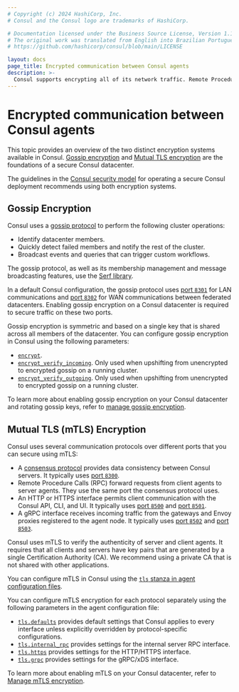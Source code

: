 ```yaml
---
# Copyright (c) 2024 HashiCorp, Inc.
# Consul and the Consul logo are trademarks of HashiCorp.

# Documentation licensed under the Business Source License, Version 1.1.
# The original work was translated from English into Brazilian Portuguese.
# https://github.com/hashicorp/consul/blob/main/LICENSE

layout: docs
page_title: Encrypted communication between Consul agents
description: >-
  Consul supports encrypting all of its network traffic. Remote Procedure Calls (RPCs) between client and server agents can be encrypted with TLS and authenticated with certificates. Gossip communication between all agents can also be encrypted.
---
```


# Encrypted communication between Consul agents

This topic provides an overview of the two distinct encryption systems available in Consul. [Gossip encryption](/consul/docs/security/encryption#gossip-encryption) and [Mutual TLS encryption](/consul/docs/security/encryption#mutual-tls-mtls-encryption) are the foundations of a secure Consul datacenter.

The guidelines in the [Consul security model](/consul/docs/secure/security-model/core) for operating a secure Consul deployment recommends using both encryption systems.

## Gossip Encryption

Consul uses a [gossip protocol](/consul/docs/concept/gossip) to perform the following cluster operations:

- Identify datacenter members.
- Quickly detect failed members and notify the rest of the cluster.
- Broadcast events and queries that can trigger custom workflows.

The gossip protocol, as well as its membership management and message broadcasting features, use the [Serf library](https://github.com/hashicorp/serf/).

In a default Consul configuration, the gossip protocol uses [port `8301`](/consul/docs/install/ports#lan-serf) for LAN communications and [port `8302`](/consul/docs/install/ports#lan-serf) for WAN communications between federated datacenters. Enabling gossip encryption on a Consul datacenter is required to secure traffic on these two ports.

Gossip encryption is symmetric and based on a single key that is shared across all members of the datacenter. You can configure gossip encryption in Consul using the following parameters:

- [`encrypt`](/consul/docs/reference/agent/configuration-file/encryption#encrypt).
- [`encrypt_verify_incoming`](/consul/docs/reference/agent/configuration-file/encryption#encrypt_verify_incoming). Only used when upshifting from unencrypted to encrypted gossip on a running cluster.
- [`encrypt_verify_outgoing`](/consul/docs/reference/agent/configuration-file/encryption#encrypt_verify_outgoing). Only used when upshifting from unencrypted to encrypted gossip on a running cluster.

To learn more about enabling gossip encryption on your Consul datacenter and rotating gossip keys, refer to [manage gossip encryption](/consul/docs/secure/encryption/gossip/enable).

## Mutual TLS (mTLS) Encryption

Consul uses several communication protocols over different ports that you can secure using mTLS:

- A [consensus protocol](/consul/docs/concept/consensus) provides data consistency between Consul servers. It typically uses [port `8300`](/consul/docs/install/ports#server-rpc).
- Remote Procedure Calls (RPC) forward requests from client agents to server agents. They use the same port the consensus protocol uses.
- An HTTP or HTTPS interface permits client communication with the Consul API, CLI, and UI. It typically uses [port `8500`](/consul/docs/install/ports#http) and [port `8501`](/consul/docs/install/ports#https).
- A gRPC interface receives incoming traffic from the gateways and Envoy proxies registered to the agent node. It typically uses [port `8502`](/consul/docs/install/ports#client-grpc) and [port `8503`](/consul/docs/install/ports#client-grpc-tls).

Consul uses mTLS to verify the authenticity of server and client agents. It requires that all clients and servers have key pairs that are generated by a single Certification Authority (CA). We recommend using a private CA that is not shared with other applications.

You can configure mTLS in Consul using the [`tls` stanza in agent configuration files](/consul/docs/reference/agent/configuration-file/tls).

You can configure mTLS encryption for each protocol separately using the following parameters in the agent configuration file:

- [`tls.defaults`](/consul/docs/reference/agent/configuration-file/tls#tls_defaults) provides default settings that Consul applies to every interface unless explicitly overridden by protocol-specific configurations.
- [`tls.internal_rpc`](/consul/docs/reference/agent/configuration-file/tls#tls_internal_rpc) provides settings for the internal server RPC interface.
- [`tls.https`](/consul/docs/reference/agent/configuration-file/tls#tls_https) provides settings for the HTTP/HTTPS interface.
- [`tls.grpc`](/consul/docs/reference/agent/configuration-file/tls#tls_grpc) provides settings for the gRPC/xDS interface.

To learn more about enabling mTLS on your Consul datacenter, refer to [Manage
mTLS encryption](/consul/docs/secure/encryption/tls/mtls).
